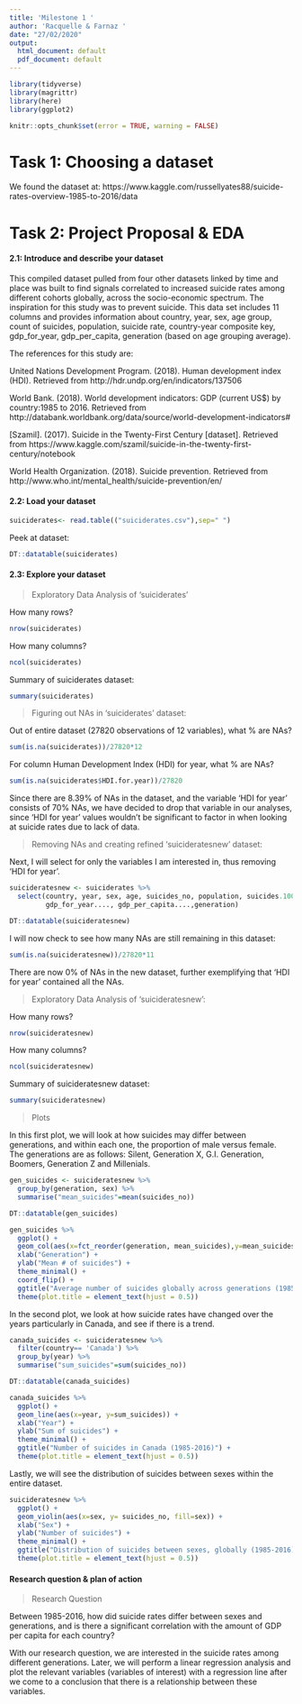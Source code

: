 ```yaml
---
title: 'Milestone 1 '
author: 'Racquelle & Farnaz '
date: "27/02/2020"
output:
  html_document: default
  pdf_document: default
---
```


```r
library(tidyverse)
library(magrittr)
library(here)
library(ggplot2)
```

```r
knitr::opts_chunk$set(error = TRUE, warning = FALSE)
```

# Task 1: Choosing a dataset

We found the dataset at: https://www.kaggle.com/russellyates88/suicide-rates-overview-1985-to-2016/data

# Task 2: Project Proposal & EDA

#### 2.1: Introduce and describe your dataset

This compiled dataset pulled from four other datasets linked by time and place was built to find signals correlated to increased suicide rates among different cohorts globally, across the socio-economic spectrum. The inspiration for this study was to prevent suicide. This data set includes 11 columns and provides information about country, year, sex, age group, count of suicides, population, suicide rate, country-year composite key, gdp_for_year, gdp_per_capita, generation (based on age grouping average).

The references for this study are:

United Nations Development Program. (2018). Human development index (HDI). Retrieved from http://hdr.undp.org/en/indicators/137506

World Bank. (2018). World development indicators: GDP (current US$) by country:1985 to 2016. Retrieved from http://databank.worldbank.org/data/source/world-development-indicators#

[Szamil]. (2017). Suicide in the Twenty-First Century [dataset]. Retrieved from https://www.kaggle.com/szamil/suicide-in-the-twenty-first-century/notebook

World Health Organization. (2018). Suicide prevention. Retrieved from http://www.who.int/mental_health/suicide-prevention/en/

#### 2.2: Load your dataset

```r
suiciderates<- read.table(("suiciderates.csv"),sep=" ")
```

Peek at dataset:
```r
DT::datatable(suiciderates)
```

#### 2.3: Explore your dataset

> Exploratory Data Analysis of 'suiciderates'

How many rows?
```r
nrow(suiciderates)
```

How many columns?
```r
ncol(suiciderates)
```

Summary of suiciderates dataset:
```r
summary(suiciderates)
```

> Figuring out NAs in 'suiciderates' dataset:

Out of entire dataset (27820 observations of 12 variables), what % are NAs?
```r
sum(is.na(suiciderates))/27820*12
```

For column Human Development Index (HDI) for year, what % are NAs?
```r
sum(is.na(suiciderates$HDI.for.year))/27820
```
Since there are 8.39% of NAs in the dataset, and the variable 'HDI for year' consists of 70% NAs, we have decided to drop that variable in our analyses, since 'HDI for year' values wouldn't be significant to factor in when looking at suicide rates due to lack of data.

> Removing NAs and creating refined 'suicideratesnew' dataset:

Next, I will select for only the variables I am interested in, thus removing 'HDI for year'. 

```r
suicideratesnew <- suiciderates %>% 
  select(country, year, sex, age, suicides_no, population, suicides.100k.pop, country.year, 
         gdp_for_year...., gdp_per_capita....,generation)
```

```r
DT::datatable(suicideratesnew)
```

I will now check to see how many NAs are still remaining in this dataset:
```r
sum(is.na(suicideratesnew))/27820*11
```
There are now 0% of NAs in the new dataset, further exemplifying that 'HDI for year' contained all the NAs.

> Exploratory Data Analysis of 'suicideratesnew':

How many rows?
```r
nrow(suicideratesnew)
```

How many columns?
```r
ncol(suicideratesnew)
```

Summary of suicideratesnew dataset:
```r
summary(suicideratesnew)
```

> Plots

In this first plot, we will look at how suicides may differ between generations, and within each one, the proportion of male versus female. The generations are as follows: Silent, Generation X, G.I. Generation,  Boomers, Generation Z and Millenials. 

```r
gen_suicides <- suicideratesnew %>% 
  group_by(generation, sex) %>% 
  summarise("mean_suicides"=mean(suicides_no)) 

DT::datatable(gen_suicides)
```

```r
gen_suicides %>% 
  ggplot() +
  geom_col(aes(x=fct_reorder(generation, mean_suicides),y=mean_suicides, fill=generation)) +
  xlab("Generation") +
  ylab("Mean # of suicides") +
  theme_minimal() +
  coord_flip() + 
  ggtitle("Average number of suicides globally across generations (1985-2016)") +
  theme(plot.title = element_text(hjust = 0.5))
```

In the second plot, we look at how suicide rates have changed over the years particularly in Canada, and see if there is a trend. 

```r
canada_suicides <- suicideratesnew %>% 
  filter(country== 'Canada') %>% 
  group_by(year) %>% 
  summarise("sum_suicides"=sum(suicides_no))

DT::datatable(canada_suicides)
```

```r
canada_suicides %>% 
  ggplot() +
  geom_line(aes(x=year, y=sum_suicides)) +
  xlab("Year") +
  ylab("Sum of suicides") +
  theme_minimal() +
  ggtitle("Number of suicides in Canada (1985-2016)") +
  theme(plot.title = element_text(hjust = 0.5))
```

Lastly, we will see the distribution of suicides between sexes within the entire dataset. 

```r
suicideratesnew %>% 
  ggplot() +
  geom_violin(aes(x=sex, y= suicides_no, fill=sex)) +
  xlab("Sex") +
  ylab("Number of suicides") +
  theme_minimal() +
  ggtitle("Distribution of suicides between sexes, globally (1985-2016)") +
  theme(plot.title = element_text(hjust = 0.5))
```

#### Research question & plan of action 

> Research Question

Between 1985-2016, how did suicide rates differ between sexes and generations, and is there a significant correlation with the amount of GDP per capita for each country?

With our research question, we are interested in the suicide rates among different generations. Later, we will perform a linear regression analysis and plot the relevant variables (variables of interest) with a regression line after we come to a conclusion that there is a relationship between these variables. 


